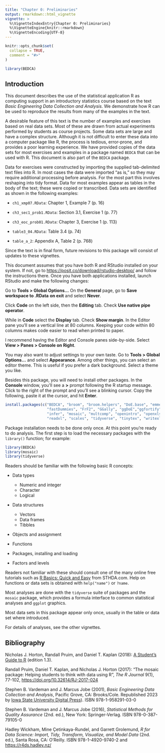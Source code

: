 ```yaml
---
title: "Chapter 0: Preliminaries"
output: rmarkdown::html_vignette
vignette: >
  %\VignetteIndexEntry{Chapter 0: Preliminaries}
  %\VignetteEngine{knitr::rmarkdown}
  %\VignetteEncoding{UTF-8}
---
```


```r
knitr::opts_chunk$set(
  collapse = TRUE,
  comment = "#>"
)
```

```r
library(BEDCA)
```

## Introduction

This document describes the use of the statistical application R as computing support in an introductory statistics course based on the text *Basic Engineering Data Collection and Analysis*. We demonstrate how R can be used to reproduce the results from many of the examples in the text.

A desirable feature of this text is the number of examples and exercises based on real data sets. Most of these are drawn from actual experiments performed by students as course projects. Some data sets are large and have a complex structure. Although it is not difficult to enter these data into a computer package like R, the process is tedious, error-prone, and provides a poor learning experience. We have provided copies of the data sets for most exercises and examples in a package named `BEDCA` that can be used with R. This document is also part of the `BEDCA` package.

Data for exercises were constructed by importing the supplied tab-delimited text files into R. In most cases the data were imported "as is," so they may require additional processing before analysis. For the most part this involves reshaping into tidy format. Data for most examples appear as tables in the body of the text; these were copied or transcribed. Data sets are identified as shown in the following examples:

-   `ch1_xmp07.RData`: Chapter 1, Example 7 (p. 16)

-   `ch3_sec1_prob1.RData`: Section 3.1, Exercise 1 (p. 77)

-   `ch3_eoc_prob01.RData`: Chapter 3, Exercise 1 (p. 113)

-   `table3_04.RData`: Table 3.4 (p. 74)

-   `table_a_2`: Appendix A, Table 2 (p. 768)

Since the text is in final form, future revisions to this package will consist of updates to these vignettes.

This document assumes that you have both R and RStudio installed on your system. If not, go to <https://posit.co/download/rstudio-desktop/> and follow the instructions there. Once you have both applications installed, launch RStudio and make the following changes:

Go to **Tools \> Global Options...** On the **General** page, go to **Save workspace to .RData** **on exit** and select **Never**.

Click **Code** on the left side, then the **Editing** tab. Check **Use native pipe operator**.

While in **Code** select the **Display** tab. Check **Show margin**. In the Editor pane you'll see a vertical line at 80 columns. Keeping your code within 80 columns makes code easier to read when printed to paper.

I recommend having the Editor and Console panes side-by-side. Select **View \> Panes \> Console on Right**.

You may also want to adjust settings to your own taste. Go to **Tools \> Global Options...** and select **Appearance**. Among other things, you can select an editor theme. This is useful if you prefer a dark background. Select a theme you like.

Besides this package, you will need to install other packages. In the **Console** window, you'll see a **\>** prompt following the R startup message. Click to the right of the prompt and you'll see a blinking cursor. Copy the following, paste it at the cursor, and hit **Enter**.

```r
install.packages(c("BEDCA", "broom", "broom.helpers", "DoE.base", "emmeans",
                   "fastDummies", "FrF2", "GGally", "ggDoE","ggfortify", "here", 
                   "infer", "mosaic", "multcomp", "openintro", "openxlsx", 
                   "readxl", "scales", "tidyverse", "tinytex", "writexl"))
```

Package installation needs to be done only once. At this point you're ready to do analysis. The first step is to load the necessary packages with the `library()` function; for example:

```r
library(BEDCA)
library(mosaic)
library(tidyverse)
```

Readers should be familiar with the following basic R concepts:

-   Data types

    -   Numeric and integer
    -   Character
    -   Logical

-   Data structures

    -   Vectors
    -   Data frames
    -   Tibbles

-   Objects and assignment

-   Functions

-   Packages, installing and loading

-   Factors and levels

Readers not familiar with these should consult one of the many online free tutorials such as [R Basics: Quick and Easy](https://www.sthda.com/english/wiki/r-basics-quick-and-easy) from STHDA.com. Help on functions or data sets is obtained with `help("name")` or `?name`.

Most analyses are done with the `tidyverse` suite of packages and the `mosaic` package, which provides a formula interface to common statistical analyses and `ggplot` graphics.

Most data sets in this package appear only once, usually in the table or data set where introduced.

For details of analyses, see the other vignettes.

## Bibliography

Nicholas J. Horton, Randall Pruim, and Daniel T. Kaplan (2018): [A Student's Guide to R](https://github.com/ProjectMOSAIC/LittleBooks/raw/master/StudentGuide/MOSAIC-StudentGuide.pdf) (edition 1.3).

Randall Pruim, Daniel T. Kaplan, and Nicholas J. Horton (2017): "The mosaic package: Helping students to think with data using R", *The R Journal* 9(1), 77-102, <https://doi.org/10.32614/RJ-2017-024>

Stephen B. Vardeman and J. Marcus Jobe (2001), *Basic Engineering Data Collection and Analysis*, Pacific Grove, CA: Brooks/Cole. Republished 2023 by [Iowa State University Digital Press](https://www.iastatedigitalpress.com/plugins/books/127/)). ISBN 978-1-958291-03-0

Stephen B. Vardeman and J. Marcus Jobe (2016), *Statistical Methods for Quality Assurance* (2nd. ed.), New York: Springer-Verlag. ISBN 978-0-387-79105-0

Hadley Wickham, Mine Çetinkaya-Rundel, and Garrett Grolemund, *R for Data Science: Import, Tidy, Transform, Visualize, and Model Data* (2nd. ed.), Santa Rosa, CA: O'Reilly. ISBN 978-1-4920-9740-2 and <https://r4ds.hadley.nz/>
